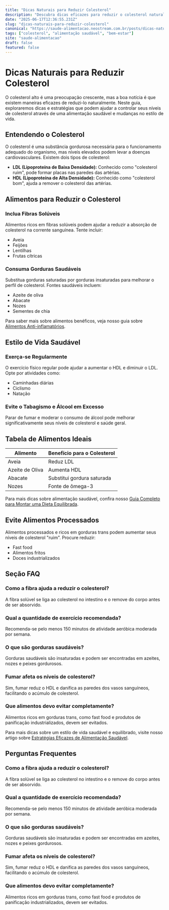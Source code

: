 ```yaml
---
title: "Dicas Naturais para Reduzir Colesterol"
description: "Descubra dicas eficazes para reduzir o colesterol naturalmente com alimentação e hábitos saudáveis. Melhore sua saúde agora mesmo!"
date: "2025-06-17T12:36:55.231Z"
slug: "dicas-naturais-para-reduzir-colesterol"
canonical: "https://saude-alimentacao.neostream.com.br/posts/dicas-naturais-para-reduzir-colesterol"
tags: ["colesterol", "alimentação saudável", "bem-estar"]
site: "saude-alimentacao"
draft: false
featured: false
---
```


# Dicas Naturais para Reduzir Colesterol

O colesterol alto é uma preocupação crescente, mas a boa notícia é que existem maneiras eficazes de reduzi-lo naturalmente. Neste guia, exploraremos dicas e estratégias que podem ajudar a controlar seus níveis de colesterol através de uma alimentação saudável e mudanças no estilo de vida.

## Entendendo o Colesterol

O colesterol é uma substância gordurosa necessária para o funcionamento adequado do organismo, mas níveis elevados podem levar a doenças cardiovasculares. Existem dois tipos de colesterol:

- **LDL (Lipoproteína de Baixa Densidade):** Conhecido como "colesterol ruim", pode formar placas nas paredes das artérias.
- **HDL (Lipoproteína de Alta Densidade):** Conhecido como "colesterol bom", ajuda a remover o colesterol das artérias.

## Alimentos para Reduzir o Colesterol

### Inclua Fibras Solúveis

Alimentos ricos em fibras solúveis podem ajudar a reduzir a absorção de colesterol na corrente sanguínea. Tente incluir:

- Aveia
- Feijões
- Lentilhas
- Frutas cítricas

### Consuma Gorduras Saudáveis

Substitua gorduras saturadas por gorduras insaturadas para melhorar o perfil de colesterol. Fontes saudáveis incluem:

- Azeite de oliva
- Abacate
- Nozes
- Sementes de chia

Para saber mais sobre alimentos benéficos, veja nosso guia sobre [Alimentos Anti-inflamatórios](https://example.com/beneficios-dos-alimentos-anti-inflamatorios).

## Estilo de Vida Saudável

### Exerça-se Regularmente

O exercício físico regular pode ajudar a aumentar o HDL e diminuir o LDL. Opte por atividades como:

- Caminhadas diárias
- Ciclismo
- Natação

### Evite o Tabagismo e Álcool em Excesso

Parar de fumar e moderar o consumo de álcool pode melhorar significativamente seus níveis de colesterol e saúde geral.

## Tabela de Alimentos Ideais

| Alimento         | Benefício para o Colesterol |
|------------------|-----------------------------|
| Aveia            | Reduz LDL                   |
| Azeite de Oliva  | Aumenta HDL                 |
| Abacate          | Substitui gordura saturada  |
| Nozes            | Fonte de ômega-3            |

Para mais dicas sobre alimentação saudável, confira nosso [Guia Completo para Montar uma Dieta Equilibrada](https://example.com/guia-completo-para-montar-uma-dieta-equilibrada).

## Evite Alimentos Processados

Alimentos processados e ricos em gorduras trans podem aumentar seus níveis de colesterol "ruim". Procure reduzir:

- Fast food
- Alimentos fritos
- Doces industrializados

## Seção FAQ

### Como a fibra ajuda a reduzir o colesterol?
A fibra solúvel se liga ao colesterol no intestino e o remove do corpo antes de ser absorvido.

### Qual a quantidade de exercício recomendada?
Recomenda-se pelo menos 150 minutos de atividade aeróbica moderada por semana.

### O que são gorduras saudáveis?
Gorduras saudáveis são insaturadas e podem ser encontradas em azeites, nozes e peixes gordurosos.

### Fumar afeta os níveis de colesterol?
Sim, fumar reduz o HDL e danifica as paredes dos vasos sanguíneos, facilitando o acúmulo de colesterol.

### Que alimentos devo evitar completamente?
Alimentos ricos em gorduras trans, como fast food e produtos de panificação industrializados, devem ser evitados.

Para mais dicas sobre um estilo de vida saudável e equilibrado, visite nosso artigo sobre [Estratégias Eficazes de Alimentação Saudável](https://example.com/estrategias-eficazes-de-alimentacao-saudavel).

## Perguntas Frequentes

### Como a fibra ajuda a reduzir o colesterol?
A fibra solúvel se liga ao colesterol no intestino e o remove do corpo antes de ser absorvido.

### Qual a quantidade de exercício recomendada?
Recomenda-se pelo menos 150 minutos de atividade aeróbica moderada por semana.

### O que são gorduras saudáveis?
Gorduras saudáveis são insaturadas e podem ser encontradas em azeites, nozes e peixes gordurosos.

### Fumar afeta os níveis de colesterol?
Sim, fumar reduz o HDL e danifica as paredes dos vasos sanguíneos, facilitando o acúmulo de colesterol.

### Que alimentos devo evitar completamente?
Alimentos ricos em gorduras trans, como fast food e produtos de panificação industrializados, devem ser evitados.